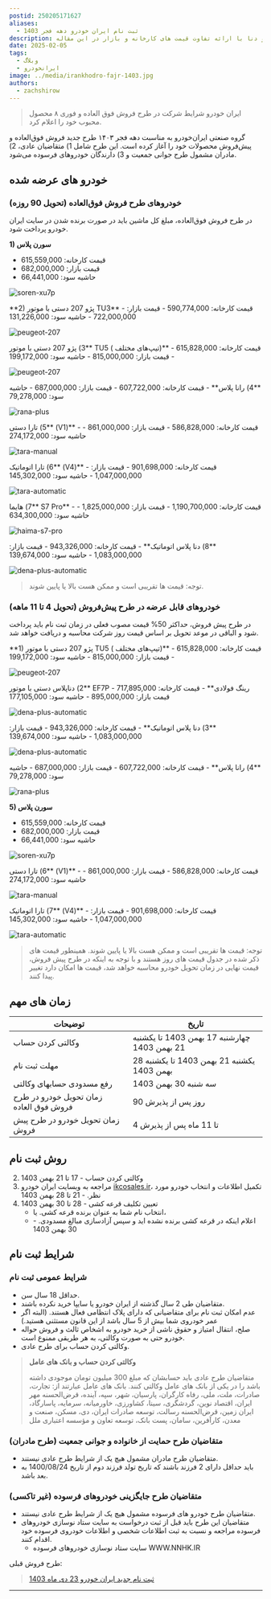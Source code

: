 ```yaml
---
postid: 250205171627
aliases:
  - ثبت نام ایران خودرو دهه فجر 1403
description: بررسی فروش فوق‌العاده و پیش فروش سورن پلاس، پژو ۲۰۷، رانا، تارا و دنا با ارائه تفاوت قیمت های کارخانه و بازار در این مقاله.
date: 2025-02-05
tags:
  - وبلاگ
  - ایرانخودرو
image: ../media/irankhodro-fajr-1403.jpg
authors:
  - zachshirow
---
```



>  ایران خودرو شرایط شرکت در طرح فروش فوق العاده و فوری ۸ محصول محبوب خود را اعلام کرد.

گروه صنعتی ایران‌خودرو به مناسبت دهه فجر ۱۴۰۳ طرح جدید فروش فوق‌العاده و پیش‌فروش محصولات خود را آغاز کرده است. این طرح شامل 1) متقاضیان عادی، 2) مادران مشمول طرح جوانی جمعیت و 3) دارندگان خودروهای فرسوده می‌شود.

## خودرو های عرضه شده

### خودروهای طرح فروش فوق‌العاده (تحویل 90 روزه)

در طرح فروش فوق‌العاده، مبلغ کل ماشین باید در صورت برنده شدن در سایت ایران خودرو پرداخت شود. 


<AstroCard>

**1) سورن پلاس**
- قیمت کارخانه:  615,559,000
- قیمت بازار: 682,000,000
- حاشیه سود: 66,441,000

![soren-xu7p](../media/soren-xu7p.jpg)

</AstroCard>

<AstroCard>
**2) پژو 207 دستی با موتور TU3**
- قیمت کارخانه: 590,774,000	
- قیمت بازار: 722,000,000
- حاشیه سود: 131,226,000

![peugeot-207](../media/peugeot-207.jpg)

</AstroCard>

<AstroCard>
**3) پژو 207 دستی با موتور TU5 ( تیپ‌های مختلف)**
- قیمت کارخانه: 615,828,000
- قیمت بازار: 815,000,000
- حاشیه سود: 199,172,000

![peugeot-207](../media/peugeot-207.jpg)

</AstroCard>

<AstroCard>
**4) رانا پلاس**
- قیمت کارخانه: 607,722,000	
- قیمت بازار: 687,000,000
- حاشیه سود: 79,278,000

![rana-plus](../media/rana-plus.jpg)

</AstroCard>

<AstroCard>
**5) تارا دستی (V1)**
- قیمت کارخانه: 586,828,000
- قیمت بازار: 861,000,000
- حاشیه سود: 274,172,000

![tara-manual](../media/tara-manual.webp)

</AstroCard>

<AstroCard>
**6) تارا اتوماتیک (V4)**
- قیمت کارخانه: 901,698,000
- قیمت بازار: 1,047,000,000
- حاشیه سود: 145,302,000

![tara-automatic](../media/tara-automatic.jpg)

</AstroCard>

<AstroCard>
**7) هایما S7 Pro**
- قیمت کارخانه: 1,190,700,000
- قیمت بازار: 1,825,000,000
- حاشیه سود: 634,300,000

![haima-s7-pro](../media/haima-s7-pro.jpg)

</AstroCard>

<AstroCard>
**8) دنا پلاس اتوماتیک**
- قیمت کارخانه: 943,326,000
- قیمت بازار: 1,083,000,000
- حاشیه سود: 139,674,000

![dena-plus-automatic](../media/dena-plus-automatic.jpg)

</AstroCard>


> توجه: قیمت ها تقریبی است و ممکن هست بالا یا پایین شوند. 

### خودروهای قابل عرضه در طرح پیش‌فروش (تحویل 4 تا 11 ماهه)

در طرح پیش فروش، حداکثر 50% قیمت مصوب فعلی در زمان ثبت نام باید پرداخت شود و الباقی در موعد تحویل بر اساس قیمت روز شرکت محاسبه و دریافت خواهد شد. 

<AstroCard>
**1) پژو 207 دستی با موتور TU5 ( تیپ‌های مختلف)**
- قیمت کارخانه: 615,828,000
- قیمت بازار: 815,000,000
- حاشیه سود: 199,172,000

![peugeot-207](../media/peugeot-207.jpg)

</AstroCard>

<AstroCard>
**2) دناپلاس دستی با موتور EF7P رینگ فولادی**
- قیمت کارخانه: 717,895,000
- قیمت بازار: 895,000,000
- حاشیه سود: 177,105,000

![dena-plus-automatic](../media/dena-plus-automatic.jpg)

</AstroCard>

<AstroCard>
**3) دنا پلاس اتوماتیک**
- قیمت کارخانه: 943,326,000
- قیمت بازار: 1,083,000,000
- حاشیه سود: 139,674,000

![dena-plus-automatic](../media/dena-plus-automatic.jpg)

</AstroCard>

<AstroCard>
**4) رانا پلاس**
- قیمت کارخانه: 607,722,000	
- قیمت بازار: 687,000,000
- حاشیه سود: 79,278,000

![rana-plus](../media/rana-plus.jpg)

</AstroCard>

<AstroCard>

**5) سورن پلاس**
- قیمت کارخانه:  615,559,000
- قیمت بازار: 682,000,000
- حاشیه سود: 66,441,000

![soren-xu7p](../media/soren-xu7p.jpg)

</AstroCard>

<AstroCard>
**6) تارا دستی (V1)**
- قیمت کارخانه: 586,828,000
- قیمت بازار: 861,000,000
- حاشیه سود: 274,172,000

![tara-manual](../media/tara-manual.webp)

</AstroCard>

<AstroCard>
**7) تارا اتوماتیک (V4)**
- قیمت کارخانه: 901,698,000
- قیمت بازار: 1,047,000,000
- حاشیه سود: 145,302,000

![tara-automatic](../media/tara-automatic.jpg)

</AstroCard>

> توجه: قیمت ها تقریبی است و ممکن هست بالا یا پایین شوند. همینطور قیمت های ذکر شده در جدول قیمت های روز هستند و با توجه به اینکه در طرح پیش فروش، قیمت نهایی در زمان تحویل خودرو محاسبه خواهد شد، قیمت ها امکان دارد تغییر پیدا کنند. 

## زمان های مهم

| توضیحات                                 | تاریخ                                        |
| --------------------------------------- | -------------------------------------------- |
| وکالتی کردن حساب                        | چهارشنبه 17 بهمن 1403 تا یکشنبه 21 بهمن 1403 |
| مهلت ثبت نام                            | یکشنبه 21 بهمن 1403 تا یکشنبه 28 بهمن 1403   |
| رفع مسدودی حسابهای وکالتی               | سه شنبه 30 بهمن 1403                         |
| زمان تحویل خودرو در طرح فروش فوق العاده | 90 روز پس از پذیرش                           |
| زمان تحویل خودرو در طرح پیش فروش        | 4 تا 11 ماه پس از پذیرش                      |

## روش ثبت نام

2. وکالتی کردن حساب - 17 تا 21 بهمن 1403
3. مراجعه به وبسایت ایران خودرو [ikcosales.ir](https://ikcosales.ir)، تکمیل اطلاعات و انتخاب خودرو مورد نظر. - 21 تا 28 بهمن 1403
4. تعیین تکلیف قرعه کشی - 28 تا 30 بهمن 1403
	- انتخاب نام شما به عنوان برنده قرعه کشی. یا، 
	- اعلام اینکه در قرعه کشی برنده نشده اید و سپس آزادسازی مبالغ مسدودی. - 30 بهمن 1403


## شرایط ثبت نام
### شرایط عمومی ثبت نام

- حداقل 18 سال سن.
- متقاضیان طی 2 سال گذشته از ایران خودرو یا سایپا خرید نکرده باشند. 
- عدم امکان ثبت نام برای متقاضیانی که دارای پلاک انتظامی فعال هستند. 
  (البته اگر عمر خودروی شما بیش از 5 سال باشد از این قانون مستثنی هستید.)
- صلح، انتقال امتیاز و حقوق ناشی از خرید خودرو به اشخاص ثالث و فروش حواله خودرو حتی به صورت وکالتی، به هر طریقی ممنوع است.
- وکالتی کردن حساب برای طرح عادی. 

> **وکالتی کردن حساب و بانک های عامل**
> 
> متقاضیان طرح عادی باید حسابشان که مبلغ 300 میلیون  تومان موجودی داشته باشد را در یکی از بانک های عامل وکالتی کنند. بانک های عامل عبارتند از: تجارت، صادرات، ملت، ملی، رفاه کارگران، پارسیان، شهر، سپه، آینده، قرض‌الحسنه مهر ایران، اقتصاد نوین، گردشگری، سینا، کشاورزی، خاورمیانه، سرمایه، پاسارگاد، ایران زمین، قرض‌الحسنه رسالت، توسعه صادرات ایران، دی، مسکن، صنعت و معدن، کارآفرین، سامان، پست بانک، توسعه تعاون و مؤسسه اعتباری ملل

### متقاضیان طرح حمایت از خانواده و جوانی جمعیت (طرح مادران)

- متقاضیان طرح مادران مشمول هیچ یک از شرایط طرح عادی نیستند. 
- باید حداقل دارای 2 فرزند باشند که تاریخ تولد فرزند دوم از تاریخ 1400/08/24 به بعد باشد. 

### متقاضیان طرح جایگزینی خودروهای فرسوده (غیر تاکسی)

- متقاضیان طرح خودرو های فرسوده مشمول هیچ یک از شرایط طرح عادی نیستند. 
- متقاضیان این طرح باید قبل از ثبت درخواست به سایت ستاد نوسازی خودروهای فرسوده مراجعه و نسبت به ثبت اطلاعات شخصی و اطلاعات خودروی فرسوده خود اقدام کنند.
	- سایت ستاد نوسازی خودروهای فرسوده WWW.NNHK.IR

طرح فروش قبلی:

> [ثبت نام جدید ایران خودرو 23 دی ماه 1403](iran-khodro-day-23.md)

---

<BlogCardLink  id="car-signup" collection="services" />